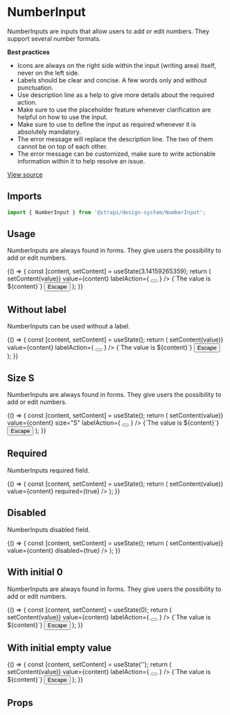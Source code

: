 <!--- NumberInput.stories.mdx --->


<Meta title="Design System/Components/NumberInput" component={NumberInput} />

# NumberInput

NumberInputs are inputs that allow users to add or edit numbers. They support several number formats.

**Best practices**

- Icons are always on the right side within the input (writing area) itself, never on the left side.
- Labels should be clear and concise. A few words only and without punctuation.
- Use description line as a help to give more details about the required action.
- Make sure to use the placeholder feature whenever clarification are helpful on how to use the input.
- Make sure to use to define the input as required whenever it is absolutely mandatory.
- The error message will replace the description line. The two of them cannot be on top of each other.
- The error message can be customized, make sure to write actionable information within it to help resolve an issue.

[View source](https://github.com/strapi/design-system/tree/main/packages/strapi-design-system/src/NumberInput)

## Imports

```js
import { NumberInput } from '@strapi/design-system/NumberInput';
```

## Usage

NumberInputs are always found in forms. They give users the possibility to add or edit numbers.

<Canvas>
  <Story name="base">
    {() => {
      const [content, setContent] = useState(3.14159265359);
      return (
        <Box padding={10}>
          <NumberInput
            placeholder="This is a content placeholder"
            label="Content"
            name="content"
            hint="Description line"
            error={undefined}
            onValueChange={(value) => setContent(value)}
            value={content}
            labelAction={
              <Tooltip description="Content of the tooltip">
                <button
                  aria-label="Information about the email"
                  style={{ border: 'none', padding: 0, background: 'transparent' }}
                >
                  <Information aria-hidden={true} />
                </button>
              </Tooltip>
            }
          />
          <Box as="p" padding={4} background="neutral100">
            <Typography>{`The value is ${content}`}</Typography>
          </Box>
          <button>
            <Typography>Escape</Typography>
          </button>
        </Box>
      );
    }}
  </Story>
</Canvas>

## Without label

NumberInputs can be used without a label.

<Canvas>
  <Story name="withoutLabel">
    {() => {
      const [content, setContent] = useState();
      return (
        <Box padding={10}>
          <NumberInput
            placeholder="This is a content placeholder"
            aria-label="Content"
            name="content"
            hint="Description line"
            error={undefined}
            onValueChange={(value) => setContent(value)}
            value={content}
            labelAction={
              <Tooltip description="Content of the tooltip">
                <button
                  aria-label="Information about the email"
                  style={{ border: 'none', padding: 0, background: 'transparent' }}
                >
                  <Information aria-hidden={true} />
                </button>
              </Tooltip>
            }
          />
          <Box as="p" padding={4} background="neutral100">
            <Typography>{`The value is ${content}`}</Typography>
          </Box>
          <button>
            <Typography>Escape</Typography>
          </button>
        </Box>
      );
    }}
  </Story>
</Canvas>

## Size S

NumberInputs are always found in forms. They give users the possibility to add or edit numbers.

<Canvas>
  <Story name="size S">
    {() => {
      const [content, setContent] = useState();
      return (
        <Box padding={10}>
          <NumberInput
            placeholder="This is a content placeholder"
            label="Content"
            name="content"
            hint="Description line"
            error={undefined}
            onValueChange={(value) => setContent(value)}
            value={content}
            size="S"
            labelAction={
              <Tooltip description="Content of the tooltip">
                <button
                  aria-label="Information about the email"
                  style={{ border: 'none', padding: 0, background: 'transparent' }}
                >
                  <Information aria-hidden={true} />
                </button>
              </Tooltip>
            }
          />
          <Box as="p" padding={4} background="neutral100">
            <Typography>{`The value is ${content}`}</Typography>
          </Box>
          <button>
            <Typography>Escape</Typography>
          </button>
        </Box>
      );
    }}
  </Story>
</Canvas>

## Required

NumberInputs required field.

<Canvas>
  <Story name="required">
    {() => {
      const [content, setContent] = useState();
      return (
        <Box padding={10}>
          <NumberInput
            placeholder="This is a content placeholder"
            label="Content"
            name="content"
            hint="Description line"
            error={undefined}
            onValueChange={(value) => setContent(value)}
            value={content}
            required={true}
          />
        </Box>
      );
    }}
  </Story>
</Canvas>

## Disabled

NumberInputs disabled field.

<Canvas>
  <Story name="disabled">
    {() => {
      const [content, setContent] = useState();
      return (
        <Box padding={10}>
          <NumberInput
            placeholder="This is a content placeholder"
            label="Content"
            name="content"
            hint="Description line"
            error={undefined}
            onValueChange={(value) => setContent(value)}
            value={content}
            disabled={true}
          />
        </Box>
      );
    }}
  </Story>
</Canvas>

## With initial 0

NumberInputs are always found in forms. They give users the possibility to add or edit numbers.

<Canvas>
  <Story name="with initial 0">
    {() => {
      const [content, setContent] = useState(0);
      return (
        <Box padding={10}>
          <NumberInput
            placeholder="This is a content placeholder"
            label="Content"
            name="content"
            hint="Description line"
            error={undefined}
            onValueChange={(value) => setContent(value)}
            value={content}
            labelAction={
              <Tooltip description="Content of the tooltip">
                <button
                  aria-label="Information about the email"
                  style={{ border: 'none', padding: 0, background: 'transparent' }}
                >
                  <Information aria-hidden={true} />
                </button>
              </Tooltip>
            }
          />
          <Box as="p" padding={4} background="neutral100">
            <Typography>{`The value is ${content}`}</Typography>
          </Box>
          <button>
            <Typography>Escape</Typography>
          </button>
        </Box>
      );
    }}
  </Story>
</Canvas>

## With initial empty value

<Canvas>
  <Story name="with initial empty">
    {() => {
      const [content, setContent] = useState('');
      return (
        <Box padding={10}>
          <NumberInput
            placeholder="This is a content placeholder"
            label="Content"
            name="content"
            hint="Description line"
            error={undefined}
            onValueChange={(value) => setContent(value)}
            value={content}
            labelAction={
              <Tooltip description="Content of the tooltip">
                <button
                  aria-label="Information about the email"
                  style={{ border: 'none', padding: 0, background: 'transparent' }}
                >
                  <Information aria-hidden={true} />
                </button>
              </Tooltip>
            }
          />
          <Box as="p" padding={4} background="neutral100">
            <Typography>{`The value is ${content}`}</Typography>
          </Box>
          <button>
            <Typography>Escape</Typography>
          </button>
        </Box>
      );
    }}
  </Story>
</Canvas>

## Props

<ArgsTable of={NumberInput} />
